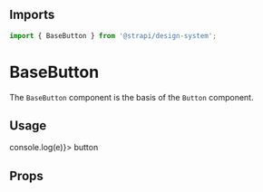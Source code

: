 

<Meta title="Design System/Technical Components/BaseButton" component={BaseButton} />

## Imports

```js
import { BaseButton } from '@strapi/design-system';
```

# BaseButton

The `BaseButton` component is the basis of the `Button` component.

## Usage

<Canvas withSource="open">
  <Story name="base">
    <BaseButton onClick={(e) => console.log(e)}>
      <Typography>button</Typography>
    </BaseButton>
  </Story>
</Canvas>

## Props

<ArgsTable of={BaseButton} />
